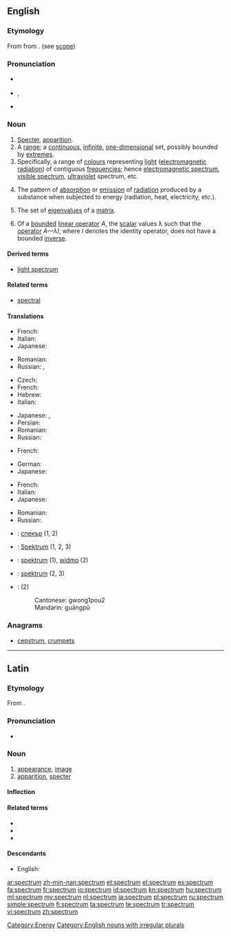 ==English==
{{wikipedia}}

===Etymology===
From {{etyl|la}} {{term|spectrum||appearance, image, apparition|lang=la}} from {{term|specio|speciō|look at, view|lang=la}}. (see [[scope]])

===Pronunciation===
* {{a|Canada|UK}} {{IPA|/ˈspektrəm/}}
* {{a|unknown}} {{IPA|/ˈspɛktrəm/}}, {{SAMPA|/"spEktr@m/}}
* {{rhymes|ɛktrəm}}

===Noun===
{{en-noun|spectr|a|pl2=spectrums}}

# [[specter|Specter]], [[apparition]]. {{defdate|from early 17th c.}}
# A [[range]]; a [[continuous]], [[infinite]], [[one-dimensional]] set, possibly bounded by [[extremes]].
# Specifically, a range of [[colour]]s representing [[light]] ([[electromagnetic radiation]]) of contiguous [[frequency|frequencies]]; hence [[electromagnetic spectrum]], [[visible spectrum]], [[ultraviolet]] spectrum, etc. {{defdate|from later 17th c.}}
# {{chemistry}} The pattern of [[absorption]] or [[emission]] of [[radiation]] produced by a substance when subjected to energy (radiation, heat, electricity, etc.).
# {{linear algebra}} The set of [[eigenvalue]]s of a [[matrix]].
# {{linear algebra}} Of a [[bounded]] [[linear operator]] ''A'', the [[scalar]] values λ such that the [[operator]] ''A—λI'', where ''I'' denotes the identity operator, does not have a bounded [[inverse]].

====Derived terms====
* [[light spectrum]]

====Related terms====
* [[spectral]]

====Translations====
{{trans-top|range}}
* French: {{t+|fr|spectre|m}}
* Italian: {{t+|it|spettro}}
* Japanese: {{t-|ja|スペクトル|tr=supekutoru}}
{{trans-mid}}
* Romanian: {{t-|ro|spectru|n}}
* Russian: {{t+|ru|спектр|m|tr=sp'ektr}}, {{t|ru|диапазон|m|tr=diapazón}}
{{trans-bottom}}

{{trans-top|range of colors}}
* Czech: {{t-|cs|spektrum|n}}
* French: {{t+|fr|spectre|m}}
* Hebrew: {{t+|he|ספקטרום|tr=spéktrum}}
* Italian: {{t+|it|spettro}}
{{trans-mid}}
* Japanese: {{t-|ja|スペクトル|tr=supekutoru}}, {{t|ja|分光特性|tr=bunkō tokusē}}
* Persian: {{t-|fa|طیف}}
* Romanian: {{t-|ro|spectru|n}}
* Russian: {{t+|ru|спектр|m|tr=sp'ektr}}
{{trans-bottom}}

{{trans-top|chemistry: a pattern of absorption or emission of radiation}}
* French: {{t+|fr|spectre|m}}
{{trans-mid}}
* German: {{t|de|Spektrum|n}}
* Japanese: {{t-|ja|スペクトル|tr=supekutoru}}
{{trans-bottom}}

{{trans-top|linear algebra: set of scalar values}}
* French: {{t+|fr|spectre|m}}
* Italian: {{t+|it|spettro}}
* Japanese: {{t-|ja|スペクトル|tr=supekutoru}}
{{trans-mid}}
* Romanian: {{t-|ro|spectru|n}}
* Russian: {{t+|ru|спектр|sp'ektr|m}}
{{trans-bottom}}

{{checktrans-top}}
* {{ttbc|Bulgarian}}: [[спекър]] {{m}} (1, 2)
* {{ttbc|German}}: [[Spektrum]] {{n}} (1, 2, 3)
{{trans-mid}}
* {{ttbc|Polish}}: [[spektrum]] {{n}} (1), [[widmo]] {{n}} (2)
* {{ttbc|Swedish}}: [[spektrum]] {{n}} (2, 3)
* {{ttbc|Chinese}}: {{zh-ts|光譜|光谱}} (2)
*: Cantonese: gwong1pou2
*: Mandarin: guāngpǔ
{{trans-bottom}}

===Anagrams===
* [[cepstrum#English|cepstrum]], [[crumpets#English|crumpets]]

[[Category:Energy]]
[[Category:English nouns with irregular plurals]]

----

==Latin==

===Etymology===
From {{term|specio|speciō|look at, behold|lang=la}}.

===Pronunciation===
* {{a|Classical}} {{IPA|/ˈspek.trum/|lang=la}}

===Noun===
{{la-noun|spectrum|spectri|spectrī|n|second}}

# [[appearance]], [[image]]
# [[apparition]], [[specter]]

====Inflection====
{{la-decl-2nd-N|spectr}}

====Related terms====
* {{l|la|specio|speciō}}
* {{l|la|spectio|spectiō}}
* {{l|la|specto|spectō}}

====Descendants====
* English: {{l|en|spectrum}}

[[ar:spectrum]]
[[zh-min-nan:spectrum]]
[[et:spectrum]]
[[el:spectrum]]
[[es:spectrum]]
[[fa:spectrum]]
[[fr:spectrum]]
[[io:spectrum]]
[[id:spectrum]]
[[kn:spectrum]]
[[hu:spectrum]]
[[ml:spectrum]]
[[my:spectrum]]
[[nl:spectrum]]
[[ja:spectrum]]
[[pl:spectrum]]
[[ru:spectrum]]
[[simple:spectrum]]
[[fi:spectrum]]
[[ta:spectrum]]
[[te:spectrum]]
[[tr:spectrum]]
[[vi:spectrum]]
[[zh:spectrum]]